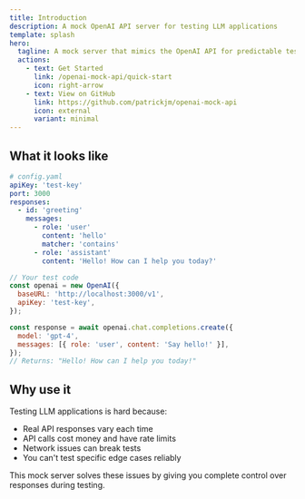 ```yaml
---
title: Introduction
description: A mock OpenAI API server for testing LLM applications
template: splash
hero:
  tagline: A mock server that mimics the OpenAI API for predictable testing
  actions:
    - text: Get Started
      link: /openai-mock-api/quick-start
      icon: right-arrow
    - text: View on GitHub
      link: https://github.com/patrickjm/openai-mock-api
      icon: external
      variant: minimal
---
```



## What it looks like

```yaml
# config.yaml
apiKey: 'test-key'
port: 3000
responses:
  - id: 'greeting'
    messages:
      - role: 'user'
        content: 'hello'
        matcher: 'contains'
      - role: 'assistant'
        content: 'Hello! How can I help you today?'
```

```javascript
// Your test code
const openai = new OpenAI({
  baseURL: 'http://localhost:3000/v1',
  apiKey: 'test-key',
});

const response = await openai.chat.completions.create({
  model: 'gpt-4',
  messages: [{ role: 'user', content: 'Say hello!' }],
});
// Returns: "Hello! How can I help you today!"
```

## Why use it

Testing LLM applications is hard because:

- Real API responses vary each time
- API calls cost money and have rate limits
- Network issues can break tests
- You can't test specific edge cases reliably

This mock server solves these issues by giving you complete control over responses during testing.
